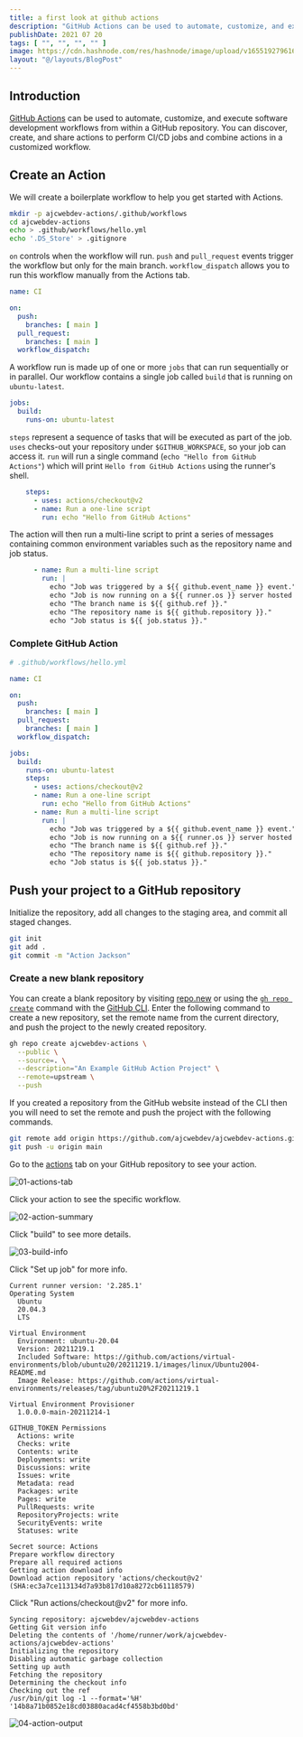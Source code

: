```yaml
---
title: a first look at github actions
description: "GitHub Actions can be used to automate, customize, and execute software development workflows from within a GitHub repository."
publishDate: 2021 07 20
tags: [ "", "", "", "" ]
image: https://cdn.hashnode.com/res/hashnode/image/upload/v1655192796160/hF-RmeiBJ.png
layout: "@/layouts/BlogPost"
---
```


## Introduction

[GitHub Actions](https://docs.github.com/en/actions) can be used to automate, customize, and execute software development workflows from within a GitHub repository. You can discover, create, and share actions to perform CI/CD jobs and combine actions in a customized workflow.

## Create an Action

We will create a boilerplate workflow to help you get started with Actions.

```bash
mkdir -p ajcwebdev-actions/.github/workflows
cd ajcwebdev-actions
echo > .github/workflows/hello.yml
echo '.DS_Store' > .gitignore
```

`on` controls when the workflow will run. `push` and `pull_request` events trigger the workflow but only for the main branch. `workflow_dispatch` allows you to run this workflow manually from the Actions tab.

```yaml
name: CI

on:
  push:
    branches: [ main ]
  pull_request:
    branches: [ main ]
  workflow_dispatch:
```

A workflow run is made up of one or more `jobs` that can run sequentially or in parallel. Our workflow contains a single job called `build` that is running on `ubuntu-latest`.

```yaml
jobs:
  build:
    runs-on: ubuntu-latest
```

`steps` represent a sequence of tasks that will be executed as part of the job. `uses` checks-out your repository under `$GITHUB_WORKSPACE`, so your job can access it. `run` will run a single command (`echo "Hello from GitHub Actions"`) which will print `Hello from GitHub Actions` using the runner's shell.

```yaml
    steps:
      - uses: actions/checkout@v2
      - name: Run a one-line script
        run: echo "Hello from GitHub Actions"
```

The action will then run a multi-line script to print a series of messages containing common environment variables such as the repository name and job status.

```yaml
      - name: Run a multi-line script
        run: |
          echo "Job was triggered by a ${{ github.event_name }} event."
          echo "Job is now running on a ${{ runner.os }} server hosted on GitHub."
          echo "The branch name is ${{ github.ref }}."
          echo "The repository name is ${{ github.repository }}."
          echo "Job status is ${{ job.status }}."
```

### Complete GitHub Action

```yaml
# .github/workflows/hello.yml

name: CI

on:
  push:
    branches: [ main ]
  pull_request:
    branches: [ main ]
  workflow_dispatch:

jobs:
  build:
    runs-on: ubuntu-latest
    steps:
      - uses: actions/checkout@v2
      - name: Run a one-line script
        run: echo "Hello from GitHub Actions"
      - name: Run a multi-line script
        run: |
          echo "Job was triggered by a ${{ github.event_name }} event."
          echo "Job is now running on a ${{ runner.os }} server hosted on GitHub."
          echo "The branch name is ${{ github.ref }}."
          echo "The repository name is ${{ github.repository }}."
          echo "Job status is ${{ job.status }}."
```

## Push your project to a GitHub repository

Initialize the repository, add all changes to the staging area, and commit all staged changes.

```bash
git init
git add .
git commit -m "Action Jackson"
```

### Create a new blank repository

You can create a blank repository by visiting [repo.new](https://repo.new) or using the [`gh repo create`](https://cli.github.com/manual/gh_repo_create) command with the [GitHub CLI](https://cli.github.com/). Enter the following command to create a new repository, set the remote name from the current directory, and push the project to the newly created repository.

```bash
gh repo create ajcwebdev-actions \
  --public \
  --source=. \
  --description="An Example GitHub Action Project" \
  --remote=upstream \
  --push
```

If you created a repository from the GitHub website instead of the CLI then you will need to set the remote and push the project with the following commands.

```bash
git remote add origin https://github.com/ajcwebdev/ajcwebdev-actions.git
git push -u origin main
```

Go to the [actions](https://github.com/ajcwebdev/ajcwebdev-actions/actions) tab on your GitHub repository to see your action.

![01-actions-tab](https://dev-to-uploads.s3.amazonaws.com/uploads/articles/mj69m00h1i0xr6cgp8o7.png)

Click your action to see the specific workflow.

![02-action-summary](https://dev-to-uploads.s3.amazonaws.com/uploads/articles/ly6c0e9yqyrokel278l7.png)

Click "build" to see more details.

![03-build-info](https://dev-to-uploads.s3.amazonaws.com/uploads/articles/gkpq3ymt5qcbk29bu2gr.png)

Click "Set up job" for more info.

```
Current runner version: '2.285.1'
Operating System
  Ubuntu
  20.04.3
  LTS

Virtual Environment
  Environment: ubuntu-20.04
  Version: 20211219.1
  Included Software: https://github.com/actions/virtual-environments/blob/ubuntu20/20211219.1/images/linux/Ubuntu2004-README.md
  Image Release: https://github.com/actions/virtual-environments/releases/tag/ubuntu20%2F20211219.1

Virtual Environment Provisioner
  1.0.0.0-main-20211214-1

GITHUB_TOKEN Permissions
  Actions: write
  Checks: write
  Contents: write
  Deployments: write
  Discussions: write
  Issues: write
  Metadata: read
  Packages: write
  Pages: write
  PullRequests: write
  RepositoryProjects: write
  SecurityEvents: write
  Statuses: write

Secret source: Actions
Prepare workflow directory
Prepare all required actions
Getting action download info
Download action repository 'actions/checkout@v2' (SHA:ec3a7ce113134d7a93b817d10a8272cb61118579)
```

Click "Run actions/checkout@v2" for more info.

```
Syncing repository: ajcwebdev/ajcwebdev-actions
Getting Git version info
Deleting the contents of '/home/runner/work/ajcwebdev-actions/ajcwebdev-actions'
Initializing the repository
Disabling automatic garbage collection
Setting up auth
Fetching the repository
Determining the checkout info
Checking out the ref
/usr/bin/git log -1 --format='%H'
'14b8a71b0852e18cd03880acad4cf4558b3bd0bd'
```

![04-action-output](https://dev-to-uploads.s3.amazonaws.com/uploads/articles/szzpmt3s68cea1il4bkm.png)